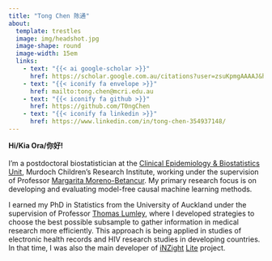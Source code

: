 ```yaml
---
title: "Tong Chen 陈通"
about:
  template: trestles
  image: img/headshot.jpg
  image-shape: round
  image-width: 15em
  links:
    - text: "{{< ai google-scholar >}}"
      href: https://scholar.google.com.au/citations?user=zsuKpmgAAAAJ&hl=en&inst=4522501446918153378&oi=sra
    - text: "{{< iconify fa envelope >}}"
      href: mailto:tong.chen@mcri.edu.au
    - text: "{{< iconify fa github >}}"
      href: https://github.com/T0ngChen
    - text: "{{< iconify fa linkedin >}}"
      href: https://www.linkedin.com/in/tong-chen-354937148/
---
```


<div class="about-link-text">
**Hi/Kia Ora/你好!**<br>
 <br>
I'm a postdoctoral biostatistician at the [Clinical Epidemiology & Biostatistics Unit](https://www.mcri.edu.au/research/research-areas/population-health/clinical-epidemiology-biostatistics-cebu), Murdoch Children's Research Institute, working under the supervision of Professor [Margarita Moreno-Betancur](https://moreno-betancur.github.io/). My primary research focus is on developing and evaluating model-free causal machine learning methods. 

I earned my PhD in Statistics from the University of Auckland under the supervision of Professor [Thomas Lumley](https://profiles.auckland.ac.nz/t-lumley), where I developed strategies to choose the best possible subsample to gather information in medical research more efficiently. This approach is being applied in studies of electronic health records and HIV research studies in developing countries. In that time, I was also the main developer of [iNZight](https://inzight.nz/) [Lite](https://lite.docker.stat.auckland.ac.nz/) project.

</div>
